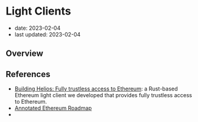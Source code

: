 # Light Clients

- date: 2023-02-04
- last updated: 2023-02-04

## Overview

## References

- [Building Helios: Fully trustless access to Ethereum](https://a16zcrypto.com/building-helios-ethereum-light-client/): a Rust-based Ethereum light client we developed that provides fully trustless access to Ethereum.
- [Annotated Ethereum Roadmap](https://notes.ethereum.org/@domothy/roadmap#Annotated-Ethereum-Roadmap)
-
